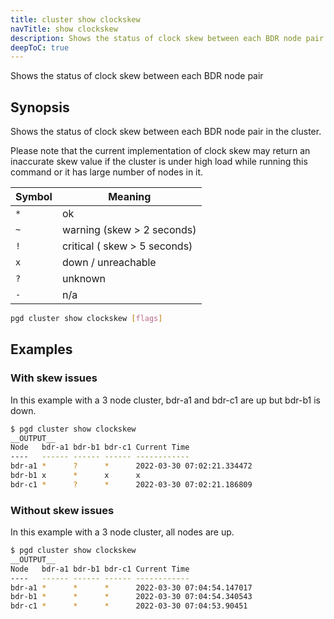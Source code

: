 ```yaml
---
title: cluster show clockskew
navTitle: show clockskew
description: Shows the status of clock skew between each BDR node pair
deepToC: true
---
```


Shows the status of clock skew between each BDR node pair

## Synopsis

Shows the status of clock skew between each BDR node pair in the cluster.

Please note that the current implementation of clock skew may return an
inaccurate skew value if the cluster is under high load while running this
command or it has large number of nodes in it.

| Symbol | Meaning                      |
|--------|------------------------------|
| `*`    | ok                           |
| `~`    | warning (skew > 2 seconds)   |
| `!`    | critical ( skew > 5 seconds) |
| `x`    | down / unreachable           |
| `?`    | unknown                      |
| `-`    | n/a                          |


```sh
pgd cluster show clockskew [flags]
```

## Examples

### With skew issues

In this example with a 3 node cluster, bdr-a1 and bdr-c1 are up but bdr-b1 is down.

```sh
$ pgd cluster show clockskew
__OUTPUT__
Node   bdr-a1 bdr-b1 bdr-c1 Current Time
----   ------ ------ ------ ------------
bdr-a1 *      ?      *      2022-03-30 07:02:21.334472
bdr-b1 x      *      x      x
bdr-c1 *      ?      *      2022-03-30 07:02:21.186809
```

### Without skew issues

In this example with a 3 node cluster, all nodes are up.

```sh
$ pgd cluster show clockskew
__OUTPUT__
Node   bdr-a1 bdr-b1 bdr-c1 Current Time
----   ------ ------ ------ ------------
bdr-a1 *      *      *      2022-03-30 07:04:54.147017
bdr-b1 *      *      *      2022-03-30 07:04:54.340543
bdr-c1 *      *      *      2022-03-30 07:04:53.90451
```
